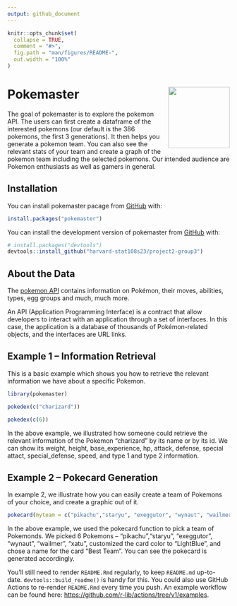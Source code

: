 ```yaml
---
output: github_document
---
```


<!-- README.md is generated from README.Rmd. Please edit that file -->

```r
knitr::opts_chunk$set(
  collapse = TRUE,
  comment = "#>",
  fig.path = "man/figures/README-",
  out.width = "100%"
)
```


# Pokemaster <img src="/man/figures/logo.png" align="right" height="139" />

<!-- badges: start -->
<!-- badges: end -->

The goal of pokemaster is to explore the pokemon API. The users can first create a dataframe of the interested pokemons (our default is the 386 pokemons, the first 3 generations). It then helps you generate a pokemon team. You can also see the relevant stats of your team and create a graph of the pokemon team including the selected pokemons. Our intended audience are Pokemon enthusiasts as well as gamers in general.

## Installation

You can install pokemaster pacage from [GitHub](https://github.com/) with:

``` r
install.packages("pokemaster")
```


You can install the development version of pokemaster from [GitHub](https://github.com/) with:

``` r
# install.packages("devtools")
devtools::install_github("harvard-stat108s23/project2-group3")
```

## About the Data

The [pokemon API](https://pokeapi.co/) contains information on Pokémon, their moves, abilities, types, egg groups and much, much more. 

An API (Application Programming Interface) is a contract that allow developers to interact with an application through a set of interfaces. In this case, the application is a database of thousands of Pokémon-related objects, and the interfaces are URL links.


## Example 1 -- Information Retrieval

This is a basic example which shows you how to retrieve the relevant information we have about a specific Pokemon.

```r
library(pokemaster)
```


```r
pokedex(c("charizard"))
```
```r
pokedex(c(6))
```
In the above example, we illustrated how someone could retrieve the relevant information of the Pokemon "charizard" by its name or by its id. We can show its weight, height, base_experience, hp, attack, defense, special attact, special_defense, speed, and type 1 and type 2 information.

## Example 2 -- Pokecard Generation

In example 2, we illustrate how you can easily create a team of Pokemons of your choice, and create a graphic out of it.

```r
pokecard(myteam = c("pikachu","staryu", "exeggutor", "wynaut", "wailmer", "xatu"), color="LightBlue", title="Best Team")
```

In the above example, we used the pokecard function to pick a team of Pokemonds. We picked 6 Pokemons --  "pikachu","staryu", "exeggutor", "wynaut", "wailmer", "xatu", customized the card color to "LightBlue", and chose a name for the card "Best Team". You can see the pokecard is generated accordingly. 



You'll still need to render `README.Rmd` regularly, to keep `README.md` up-to-date. `devtools::build_readme()` is handy for this. You could also use GitHub Actions to re-render `README.Rmd` every time you push. An example workflow can be found here: <https://github.com/r-lib/actions/tree/v1/examples>.



